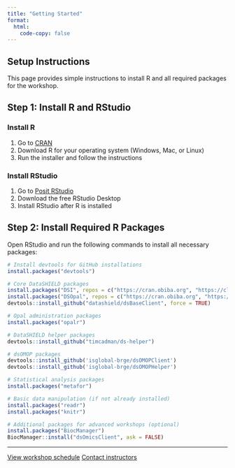 ```yaml
---
title: "Getting Started"
format: 
  html:
    code-copy: false
---
```


## Setup Instructions

This page provides simple instructions to install R and all required packages for the workshop.

## Step 1: Install R and RStudio

### Install R
1. Go to [CRAN](https://cran.r-project.org/)
2. Download R for your operating system (Windows, Mac, or Linux)
3. Run the installer and follow the instructions

### Install RStudio
1. Go to [Posit RStudio](https://posit.co/download/rstudio-desktop/)
2. Download the free RStudio Desktop
3. Install RStudio after R is installed

## Step 2: Install Required R Packages

Open RStudio and run the following commands to install all necessary packages:

```r
# Install devtools for GitHub installations
install.packages("devtools")

# Core DataSHIELD packages
install.packages("DSI", repos = c("https://cran.obiba.org", "https://cloud.r-project.org"))
install.packages("DSOpal", repos = c("https://cran.obiba.org", "https://cloud.r-project.org"))
devtools::install_github("datashield/dsBaseClient", force = TRUE)

# Opal administration packages
install.packages("opalr")

# DataSHIELD helper packages
devtools::install_github("timcadman/ds-helper")

# dsOMOP packages
devtools::install_github('isglobal-brge/dsOMOPClient')
devtools::install_github('isglobal-brge/dsOMOPHelper')

# Statistical analysis packages
install.packages("metafor")

# Basic data manipulation (if not already installed)
install.packages("readr")
install.packages("knitr")

# Additional packages for advanced workshops (optional)
install.packages("BiocManager")
BiocManager::install("dsOmicsClient", ask = FALSE)
```

---

::: {.text-center .mt-5}
<a href="schedule.qmd" class="btn btn-primary">View workshop schedule</a>
<a href="contact.qmd" class="btn btn-secondary">Contact instructors</a>
:::
